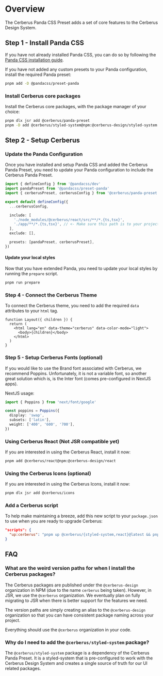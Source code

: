 
# Overview

The Cerberus Panda CSS Preset adds a set of core features to the Cerberus Design System.

<NoteAdmonition description="This guide assumes you are familiar with Panda CSS. If you are not, please take a moment to familiarize yourself with the framework." />

## Step 1 - Install Panda CSS

If you have not already installed Panda CSS, you can do so by following the [Panda CSS installation guide](https://panda-css.com/docs/installation/nextjs).

If you have not added any custom presets to your Panda configuration, install the required Panda preset:

```bash
pnpm add -D @pandacss/preset-panda
```

### Install Cerberus core packages

Install the Cerberus core packages, with the package manager of your choice:

```bash
pnpm dlx jsr add @cerberus/panda-preset
pnpm -D add @cerberus/styled-system@npm:@cerberus-design/styled-system
```

## Step 2 - Setup Cerberus

### Update the Panda Configuration

Once you have installed and setup Panda CSS and added the Cerberus Panda Preset, you need to update your Panda configuration to include the Cerberus Panda Preset.

```ts title="panda.config.ts"
import { defineConfig } from '@pandacss/dev'
import pandaPreset from '@pandacss/preset-panda'
import { cerberusPreset, cerberusConfig } from '@cerberus/panda-preset'

export default defineConfig({
  ...cerberusConfig,

  include: [
    './node_modules/@cerberus/react/src/**/*.{ts,tsx}',
    './app/**/*.{ts,tsx}', // <- Make sure this path is to your project
  ],
  exclude: [],

  presets: [pandaPreset, cerberusPreset],
})

```

#### Update your local styles

Now that you have extended Panda, you need to update your local styles by running the `prepare` script.

```bash
pnpm run prepare
```

<NoteAdmonition description="Adding Cerberus will add add a new importMap pointing to '@cerberus/styled-system'. This is the new path you will need to use for all your Panda references." />

### Step 4 - Connect the Cerberus Theme

To connect the Cerberus theme, you need to add the required `data` attributes to your `html` tag.

```tsx title="app/layout.tsx" {3}
function Layout({ children }) {
  return (
    <html lang="en" data-theme="cerberus" data-color-mode="light">
      <body>{children}</body>
    </html>
  )
}
```

### Step 5 - Setup Cerberus Fonts (optional)

If you would like to use the Brand font associated with Cerberus, we recommend Poppins. Unfortunately, it is not a variable font, so another great solution which is, is the Inter font (comes pre-configured in NextJS apps).

NextJS usage:

```ts title="app/layout.tsx"
import { Poppins } from 'next/font/google'

const poppins = Poppins({
  display: 'swap',
  subsets: ['latin'],
  weight: ['400', '600', '700'],
})
```

### Using Cerberus React (Not JSR compatible yet)

If you are interested in using the Cerberus React, install it now:

```bash
pnpm add @cerberus/react@npm:@cerberus-design/react
```

### Using the Cerberus Icons (optional)

If you are interested in using the Cerberus Icons, install it now:

```bash
pnpm dlx jsr add @cerberus/icons
```

<NoteAdmonition description="The Cerberus React library is icon-agnostic which means you can combine any icon library with it." />

### Add a Cerberus script

To help make maintaining a breeze, add this new script to your `package.json` to use when you are ready to upgrade Cerberus:

```json title="package.json"
"scripts": {
  "up:cerberus": "pnpm up @cerberus/{styled-system,react}@latest && pnpm dlx jsr add @cerberus/{panda-preset,icons}"
}
```

## FAQ

### What are the weird version paths for when I install the Cerberus packages?

The Cerberus packages are published under the `@cerberus-design` organization in NPM (due to the name `cerberus` being taken). However, in JSR, we use the `@cerberus` organization. We eventually plan on fully migrating to JSR when there is better support for the features we need.

The version paths are simply creating an alias to the `@cerberus-design` organization so that you can have consistent package naming across your project.

Everything should use the `@cerberus` organization in your code.

### Why do I need to add the `@cerberus/styled-system` package?

The `@cerberus/styled-system` package is a dependency of the Cerberus Panda Preset. It is a styled-system that is pre-configured to work with the Cerberus Design System and creates a single source of truth for our UI related packages.